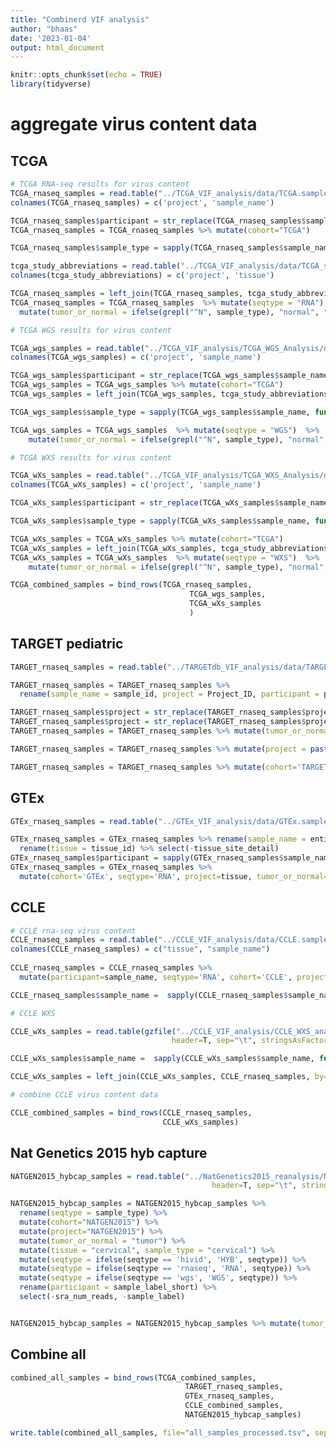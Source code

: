 ```yaml
---
title: "Combinerd VIF analysis"
author: "bhaas"
date: '2023-01-04'
output: html_document
---
```


```r
knitr::opts_chunk$set(echo = TRUE)
library(tidyverse)
```

# aggregate virus content data

## TCGA

```r

# TCGA RNA-seq results for virus content
TCGA_rnaseq_samples = read.table("../TCGA_VIF_analysis/data/TCGA.samples_list", header=F, sep="\t", stringsAsFactors = F)
colnames(TCGA_rnaseq_samples) = c('project', 'sample_name')

TCGA_rnaseq_samples$participant = str_replace(TCGA_rnaseq_samples$sample_name, "-[^\\-]+$", "")
TCGA_rnaseq_samples = TCGA_rnaseq_samples %>% mutate(cohort="TCGA")

TCGA_rnaseq_samples$sample_type = sapply(TCGA_rnaseq_samples$sample_name, function(x) {str_split(x, "-")[[1]][4] })

tcga_study_abbreviations = read.table("../TCGA_VIF_analysis/data/TCGA_study_abbreviations.txt", header=F, sep="\t", stringsAsFactors = F)
colnames(tcga_study_abbreviations) = c('project', 'tissue')

TCGA_rnaseq_samples = left_join(TCGA_rnaseq_samples, tcga_study_abbreviations, by='project')
TCGA_rnaseq_samples = TCGA_rnaseq_samples  %>% mutate(seqtype = "RNA")  %>% 
  mutate(tumor_or_normal = ifelse(grepl("^N", sample_type), "normal", "tumor") ) 

```


```r
# TCGA WGS results for virus content

TCGA_wgs_samples = read.table("../TCGA_VIF_analysis/TCGA_WGS_Analysis/data/TCGA.samples.list", header=F, sep="\t", stringsAsFactors = F)
colnames(TCGA_wgs_samples) = c('project', 'sample_name')

TCGA_wgs_samples$participant = str_replace(TCGA_wgs_samples$sample_name, "-[^\\-]+$", "")
TCGA_wgs_samples = TCGA_wgs_samples %>% mutate(cohort="TCGA")
TCGA_wgs_samples = left_join(TCGA_wgs_samples, tcga_study_abbreviations, by='project')

TCGA_wgs_samples$sample_type = sapply(TCGA_wgs_samples$sample_name, function(x) {str_split(x, "-")[[1]][4] })

TCGA_wgs_samples = TCGA_wgs_samples  %>% mutate(seqtype = "WGS")  %>% 
    mutate(tumor_or_normal = ifelse(grepl("^N", sample_type), "normal", "tumor") ) 

```



```r
# TCGA WXS results for virus content

TCGA_wXs_samples = read.table("../TCGA_VIF_analysis/TCGA_WXS_Analysis/data/WXS.samples_processed.list", header=F, sep="\t", stringsAsFactors = F)
colnames(TCGA_wXs_samples) = c('project', 'sample_name')

TCGA_wXs_samples$participant = str_replace(TCGA_wXs_samples$sample_name, "-[^\\-]+$", "")

TCGA_wXs_samples$sample_type = sapply(TCGA_wXs_samples$sample_name, function(x) {str_split(x, "-")[[1]][4] })

TCGA_wXs_samples = TCGA_wXs_samples %>% mutate(cohort="TCGA")
TCGA_wXs_samples = left_join(TCGA_wXs_samples, tcga_study_abbreviations, by='project')
TCGA_wXs_samples = TCGA_wXs_samples  %>% mutate(seqtype = "WXS")  %>% 
    mutate(tumor_or_normal = ifelse(grepl("^N", sample_type), "normal", "tumor") ) 
```




```r

TCGA_combined_samples = bind_rows(TCGA_rnaseq_samples,
                                        TCGA_wgs_samples,
                                        TCGA_wXs_samples
                                        )

```



## TARGET pediatric 

```r

TARGET_rnaseq_samples = read.table("../TARGETdb_VIF_analysis/data/TARGETdb.samples_list", header=T, sep="\t", stringsAsFactors = F)

TARGET_rnaseq_samples = TARGET_rnaseq_samples %>% 
  rename(sample_name = sample_id, project = Project_ID, participant = participant_id, tissue = Sample_Type) 

TARGET_rnaseq_samples$project = str_replace(TARGET_rnaseq_samples$project, "TARGET-", "")
TARGET_rnaseq_samples$project = str_replace(TARGET_rnaseq_samples$project, "ALL-P[\\d]", "ALL")
TARGET_rnaseq_samples = TARGET_rnaseq_samples %>% mutate(tumor_or_normal = ifelse(grepl("Normal", tissue), "normal", "tumor"))

TARGET_rnaseq_samples = TARGET_rnaseq_samples %>% mutate(project = paste0(project, "-", tumor_or_normal) )

TARGET_rnaseq_samples = TARGET_rnaseq_samples %>% mutate(cohort='TARGET', seqtype='RNA') 
```

## GTEx

```r

GTEx_rnaseq_samples = read.table("../GTEx_VIF_analysis/data/GTEx.samples_list", header=T, sep="\t", stringsAsFactors = F)

GTEx_rnaseq_samples = GTEx_rnaseq_samples %>% rename(sample_name = entity.sample_id) %>% 
  rename(tissue = tissue_id) %>% select(-tissue_site_detail) 
GTEx_rnaseq_samples$participant = sapply(GTEx_rnaseq_samples$sample_name, function(x) { str_split(x, "-")[[1]][2]})
GTEx_rnaseq_samples = GTEx_rnaseq_samples %>% 
  mutate(cohort='GTEx', seqtype='RNA', project=tissue, tumor_or_normal='normal') 

```


## CCLE

```r

# CCLE rna-seq virus content
CCLE_rnaseq_samples = read.table("../CCLE_VIF_analysis/data/CCLE.samples_list", header=F, sep="\t", stringsAsFactors = F) 
colnames(CCLE_rnaseq_samples) = c("tissue", "sample_name")
  
CCLE_rnaseq_samples = CCLE_rnaseq_samples %>% 
  mutate(participant=sample_name, seqtype='RNA', cohort='CCLE', project='CCLE', tumor_or_normal='tumor_cell_line') 

CCLE_rnaseq_samples$sample_name =  sapply(CCLE_rnaseq_samples$sample_name, function(x) {str_split(x, "_")[[1]][1] })


```



```r
# CCLE WXS

CCLE_wXs_samples = read.table(gzfile("../CCLE_VIF_analysis/CCLE_WXS_analysis/data/CCLE.WXS.star_align_stats.tsv.gz"), 
                                    header=T, sep="\t", stringsAsFactors = F) %>% select(sample_name)

CCLE_wXs_samples$sample_name =  sapply(CCLE_wXs_samples$sample_name, function(x) {str_split(x, "_")[[1]][1] })

CCLE_wXs_samples = left_join(CCLE_wXs_samples, CCLE_rnaseq_samples, by='sample_name') %>% mutate(seqtype='WXS')

```

```r
# combine CCLE virus content data

CCLE_combined_samples = bind_rows(CCLE_rnaseq_samples,
                                  CCLE_wXs_samples)

```



## Nat Genetics 2015 hyb capture

```r

NATGEN2015_hybcap_samples = read.table("../NatGenetics2015_reanalysis/NatGenetics2015_VIF/NatGen2015.samples_info.tsv", 
                                             header=T, sep="\t", stringsAsFactors = F) 

NATGEN2015_hybcap_samples = NATGEN2015_hybcap_samples %>% 
  rename(seqtype = sample_type) %>%
  mutate(cohort="NATGEN2015") %>% 
  mutate(project="NATGEN2015") %>%
  mutate(tumor_or_normal = "tumor") %>%
  mutate(tissue = "cervical", sample_type = "cervical") %>%
  mutate(seqtype = ifelse(seqtype == 'hivid', 'HYB', seqtype)) %>%
  mutate(seqtype = ifelse(seqtype == 'rnaseq', 'RNA', seqtype)) %>%
  mutate(seqtype = ifelse(seqtype == 'wgs', 'WGS', seqtype)) %>%
  rename(participant = sample_label_short) %>% 
  select(-sra_num_reads, -sample_label)


NATGEN2015_hybcap_samples = NATGEN2015_hybcap_samples %>% mutate(tumor_or_normal = ifelse(participant %in% c('CASKID', 'S12', 'SIHA', 'HELA'), "tumor_cell_line", tumor_or_normal))
```

## Combine all
```r

combined_all_samples = bind_rows(TCGA_combined_samples,
                                       TARGET_rnaseq_samples,
                                       GTEx_rnaseq_samples,
                                       CCLE_combined_samples,
                                       NATGEN2015_hybcap_samples)

```


```r

write.table(combined_all_samples, file="all_samples_processed.tsv", sep="\t", quote=F, row.names=F)
```






